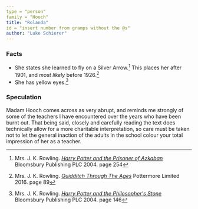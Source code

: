 ```yaml
---
type = "person"
family = "Hooch"
title: "Rolanda"
id = "insert number from gramps without the @s"
author: "Luke Schierer"
---
```


### Facts

* She states she learned to fly on a Silver Arrow.[^221108-1] This places her after 1901, and *most likely* before 1926.[^221108-2]
* She has yellow eyes.[^221108-3]

[^221108-3]: Mrs. J. K. Rowling.
  _[Harry Potter and the Philosopher's Stone](https://www.librarything.com/work/5403381/book/225886281)_
  Bloomsbury Publishing PLC 2004. page 146

[^221108-2]: Mrs. J. K. Rowling.
   _[Quidditch Through The Ages](https://www.librarything.com/work/3196299/book/229019631)_
   Pottermore Limited 2016. page 89

[^221108-1]: Mrs. J. K. Rowling.
    _[Harry Potter and the Prisoner of Azkaban](https://www.librarything.com/work/2742161/book/225886376)_
    Bloomsbury Publishing PLC 2004. page 254

### Speculation

Madam Hooch comes across as very abrupt, and reminds me strongly of some of the
teachers I have encountered over the years who have been burnt out.  That being
said, closely and carefully reading the text does technically allow for a more
charitable interpretation, so care must be taken not to let the general
inaction of the adults in the school colour your total impression of her as a
teacher. 
